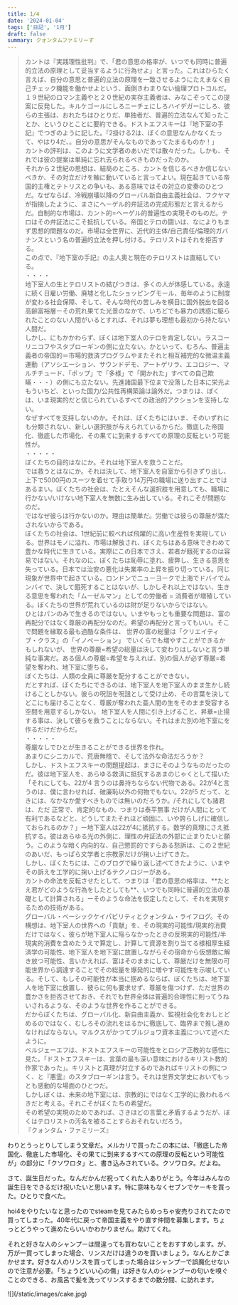 ```yaml
---
title: 1/4
date: '2024-01-04'
tags: ['日記', '1月']
draft: false
summary: クォンタムファミリーず
---
```

<blockquote class="p-4 my-4 border-s-4 border-gray-300 bg-gray-50 dark:border-gray-500 dark:bg-gray-800">
    <p class=" text-sm not-italic  leading-relaxed text-gray-900 dark:text-white">カントは『実践理性批判』で、「君の意思の格率が、いつでも同時に普遍的立法の原理として妥当するように行為せよ」と言った。これはひらたく言えば、自分の意思と普遍的立法の原理を一致させるようにたえまなく自己チェック機能を働かせよという、面倒きわまりない倫理プロトコルだ。１９世紀のロマン主義やと２０世紀の実存主義者は、みなこぞってこの提案に反発した。キルケゴールにしろニーチェにしろハイデガーにしろ、彼らの主張は、おれたちはひとりだ、単独者だ、普遍的立法なんて知ったことか、というひとことに要約できる。ドストエフスキーは『地下室の手記』でつぎのように記した。「2掛ける2は、ぼくの意思なんかなくたって、やはり4だ、。自分の意思がそんなものであってたまるものか！」<br/>カントの評判は、このように文学者のあいだでは散々だった。しかも、それでは彼の提案は単純に忘れ去られるべきものだったのか。<br/>それから２世紀の思想は、結局のところ、カントを信じるべきか信じないべきか、その対立だけを軸に動いていると言ってよい。現在起きている帝国的主権とテトリスとの争いも、ある意味ではその対立の変奏のひとつだ。なぜならば、冷戦崩壊以降のグローバル新自由主義社会は、フクヤマが指摘したように、まさにヘーゲル的弁証法の完成形態だと言えるからだ。自制的な市場は、カント的=ヘーゲル的普遍性の実現そのものだ。テロはその弁証法にこそ抵抗している。帝国とテロの闘いは、なによりもまず思想的問題なのだ。市場は全世界に、近代的主体/自己責任/倫理的ガバナンスという名の普遍的立法を押し付ける。テロリストはそれを拒否する。<br/>この点で、『地下室の手記』の主人奥と現在のテロリストは直結している。<br/>・・・・<br/>地下室人の生とテロリストの結びつきは、多くの人が体感している。永遠に続く日雇い労働、廃墟と化したショッピングモール、毎年のように制度が変わる社会保障、そして、そんな時代の苦しみを横目に国外脱出を図る高齢富裕層ーその荒れ果てた光景のなかで、いちどでも暴力の誘惑に駆られたことのない人間がいるとすれば、それは夢も理想も最初から持たない人間だ。<br/>しかし、にもかかわらず、ぼくは地下室人のテロを肯定しない。ラスコーリニコフやスタブローギンの側に立たない。かといって、むろん、普遍主義者の帝国的＝市場的救済プログラムやまたそれと相互補完的な微温主義運動（アソシエーション、サウンドデモ、アートゲリラ、エコロジー、マルチチュード、「ポップ」で「多様」で「開かれた」すべての自己欺瞞・・・）の側にも立たない。先進諸国最下位まで没落した日本に栄光よもういちど、といった国力/公共性再構築論は論外だ。つまりは、ぼくは、いま現実的だと信じられているすべての政治的アクションを支持しない。<br/>なぜすべてを支持しないのか。それは、ぼくたちにはいま、そのいずれにも分類されない、新しい選択肢が与えられているからだ。徹底した帝国化、徹底した市場化、その果てに到来するすべての原理の反転という可能性が。<br/>・・・・・<br/>ぼくたちの目的はなにか。それは地下室人を救うことだ。<br/>では救うとはなにか。それは決して、地下室人を自室から引きずり出し、上下で5000円のスーツを着せて手取り14万円の職場に送り出すことではあるまい。ぼくたちの社会は、たとえそんな選択肢を用意しても、職場に行かない/いけない地下室人を無数に生み出している。それこそが問題なのだ。<br/>ではなぜ彼らは行かないのか。理由は簡単だ。労働では彼らの尊厳が満たされないからである。<br/>ぼくたちの社会は、1世紀前に較べれば飛躍的に高い生産性を実現している。世界はモノに溢れ、市場は解放され、ぼくたちはある意味できわめて豊かな時代に生きている。実際にこの日本でさえ、若者が餓死するのは容易ではない。それなのに、ぼくたちは恥辱に塗れ、疲弊し、生きる意思を失っている。日本では治安の悪化は失業率の上昇を振り切っている。同じ現象が世界中で起きている。ロンドンでニューヨークで上海でドバイでムンバイで、決して餓死することはないが、しかしそれ以上ではない、生きる意思を奪われた「ムーゼルマン」としての労働者 = 消費者が増殖している。ぼくたちの世界が荒れているのは財が足りないからではない。<br/>ひとはパンのみで生きるのではない。いまやもっとも重要な問題は、富の再配分ではなく尊厳の再配分なのだ。希望の再配分と言ってもいい。そこで問題を縁取る最も過酷な条件は、 世界の富の総量は「クリエイティブ・クラス」の「イノベーション」 でいくらでも増やすことができるかもしれないが、 世界の尊厳=希望の総量は決して変わりはしないと言う単純な事実だ。ある個人の尊厳=希望を与えれば、別の個人が必ず尊厳=希望を奪われ、地下室に堕ちる。<br/> ぼくたちは、人類の全員に尊厳を配分することができない。<br/> だとすれば、ぼくたちにできるのは、地下室人を地下室人のまま生かし続けることしかない。彼らの呪詛を呪詛として受け止め、その言葉を決してどこにも届けることなく、尊厳が奪われた亜人間の生をそのまま受容する空間を用意するしかない。 地下室人を人間に引き上げること、昇華=止揚する事は、決して彼らを救うことにならない。それはまた別の地下室にを作るだけだからだ。<br/>・・・・・<br/>尊厳なしでひとが生きることができる世界を作れ。<br/> あまりにシニカルで、荒唐無稽で、そして法外な命法だろうか？<br/> しかし、ドストエフスキーの問題提起は、まさにそのようなものだったのだ。彼は地下室人を、あらゆる救済に抵抗するあまのじゃくとして描いた「それにしても、22が4 言うのは鼻持ちならない代物である。22が4と言うのは、僕に言わせれば、破廉恥以外の何物でもない。22が5 だって、ときには、なかなか愛すべきものでは無いのだろうか。/それにしても諸君は、ただ 正常で、肯定的なもの、つまりは泰平無事 だけが人間にとって有利であるなどと、どうしてまたそれほど頑固に、いや誇らしげに確信しておられるのか？」ー地下室人は22が4に抵抗する。数学的真理にさえ抵抗する。彼はあらゆる光の外側に、理性の弁証法の外部に止まりたいと願う。このような暗く内向的な、自己懲罰的ですらある愁訴は、この２世紀のあいだ、もっぱら文学者と宗教家だけが掬い上げてきた。<br/>しかし、ぼくたちには、このブログで繰り返し述べてきたように、いまやその訴えを工学的に掬い上げるテクノロジーがある。<br/>カントの命法を反転させたとして、つまりは「君の意思の格率は、**たとえ君がどのような行為をしたとしても**、いつでも同時に普遍的立法の基礎として計算される」ーそのような命法を仮定したとして、それを実現するための技術がある。<br/>グローバル・ベーシックケイパビリティとクォンタム・ライフログ。その構想は、地下室人の世界への「貢献」を、その現実的可能性/現実的消費だけではなく、彼らが地下室人に陥らなかったときの反現実的可能性/半現実的消費を含めたうえで算定し、計算して資源を割り当てる様相厚生経済学の可能性、地下室人を地下室に放置しながらその宿命から仮想敵に解き放つ可能性、言いかえれば、富はそのままにして、尊厳だけを無限の可能世界から調達することでその総量を爆発的に増やす可能性を示唆している。そして、もしその可能性が本当に掴めるならば、ぼくたちは、地下室人を地下室に放置し、彼らに何も要求せず、尊厳を傷つけず、ただ世界の豊かさを拒否させておき、それでも世界全体は普遍的合理性に則ってうねいされるような、そのような世界を作ることができる。<br/>だからぼくたちは、グローバル化、新自由主義か、監視社会化をおしとどめるのではなく、むしろその流れをはるかに徹底して、臨界まで推し進めなければならない。マルクスがかつてブルジョワ資本主義について述べたように。<br/>ベルジェーエフは、ドストエフスキーの可能性をとロシア正教的な感性に見た。「ドストエフスキーは、言葉の最も深い意味におけるキリスト教的作家であった」。キリストと真理が対立するのであればキリストの側につく、と『悪霊』のスタブローギンは言う。それは世界文学史においてもっとも感動的な場面のひとつだ。<br/>しかしぼくは、未来の地下室には、宗教的にではなく工学的に救われるべきだと考える。それこそがぼくたちの希望だ。<br/>その希望の実現のためであれば、さきほどの言葉と矛盾するようだが、ぼくはテロリストの汚名を被ることすらおそれないだろう。<br/>『クォンタム・ファミリーズ』</p>
</blockquote>

わりとうっとりしてしまう文章だ。メルカリで買ったこの本には、「徹底した帝国化、徹底した市場化、その果てに到来するすべての原理の反転という可能性が」の部分に「クソワロタ」と、書き込みされている。クソワロタ。だよね。

さて、誕生日だった。なんだかんだ祝ってくれた人ありがとう。今年はみんなの誕生日をできるだけ祝いたいと思います。特に意味もなくセブンでケーキを買った。ひとりで食べた。

hoi4をやりたいなと思ったのでsteamを見てみたらめっちゃ安売りされてたので買ってしまった。40年代に戻って帝国主義をやり直す仲間を募集します。ちょっとどうやって進めたらいいかわかりません。助けてくれ。

それと好きな人のシャンプーは間違っても買わないことをおすすめします。が、万が一買ってしまった場合、リンスだけは違うのを買いましょう。なんとかごまかせます。好きな人のリンスを買ってしまった場合はシャンプーで誤魔化せないので注意が必要。「ちょうどいい心の傷」は好きな人のシャンプーの匂いを嗅ぐことのできる、お風呂で髪を洗ってリンスするまでの数分間、に訪れます。
<div class="w-auto h-full">
    ![](/static/images/cake.jpg)
</div>